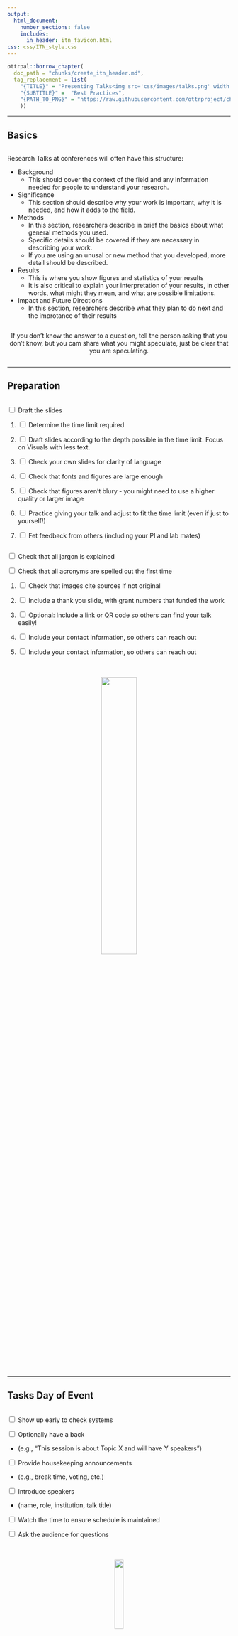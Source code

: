 ```yaml
---
output:
  html_document:
    number_sections: false
    includes:
      in_header: itn_favicon.html
css: css/ITN_style.css
---
```



```r
ottrpal::borrow_chapter(
  doc_path = "chunks/create_itn_header.md",
  tag_replacement = list(
    "{TITLE}" = "Presenting Talks<img src='css/images/talks.png' width = 20% >", 
    "{SUBTITLE}" =  "Best Practices",
    "{PATH_TO_PNG}" = "https://raw.githubusercontent.com/ottrproject/cheatsheets/refs/heads/main/pngs/talks.png"
    ))
```

<hr>

## Basics {-}

<div class="row">
<div class="column">

Research Talks at conferences will often have this structure:

- Background 
  - This should cover the context of the field and any information needed for people to understand your research.
- Significance
  - This section should describe why your work is important, why it is needed, and how it adds to the field.
  
- Methods
  - In this section, researchers describe in brief the basics about what general methods you used. 
  - Specific details should be covered if they are necessary in describing your work.
  - If you are using an unusal or new method that you developed, more detail should be described.
  
- Results
  - This is where you show figures and statistics of your results
  - It is also critical to explain your interpretation of your results, in other words, what might they mean, and what are possible limitations. 

- Impact and Future Directions
  - In this section, researchers describe what they plan to do next and the improtance of their results

</div>


<div class="column">
<center>
:::warning

If you don't know the answer to a question, tell the person asking that you don't know, but you cam share what you might speculate, just be clear that you are speculating. 

:::
</center>
</div>

</div>


<hr>

## Preparation {-}
<div class="row">
<div class="column">

<input type="checkbox">  Draft the slides

1. <input type="checkbox"> Determine the time limit required 

1. <input type="checkbox">  Draft slides according to the depth possible in the time limit. Focus on Visuals with less text.

1. <input type="checkbox">  Check your own slides for clarity of language

1. <input type="checkbox">  Check that fonts and figures are large enough

1. <input type="checkbox">  Check that figures aren't blury - you might need to use a higher quality or larger image

1. <input type="checkbox"> Practice giving your talk and adjust to fit the time limit (even if just to yourself!)

1. <input type="checkbox">  Fet feedback from others (including your PI and lab mates)


</div>

<div class="column">

<input type="checkbox">  Check that all jargon is explained

<input type="checkbox">  Check that all acronyms are spelled out the first time

1. <input type="checkbox"> Check that images cite sources if not original

1. <input type="checkbox">  Include a thank you slide, with grant numbers that funded the work

1. <input type="checkbox">  Optional: Include a link or QR code so others can find your talk easily!

1. <input type="checkbox">  Include your contact information, so others can reach out

1. <input type="checkbox">  Include your contact information, so others can reach out

<br>
<br>
<center>
<img src="css/images/calendar.png" width = 40%>
</center>
</div>
</div>


<hr>

## Tasks Day of Event {-}

<div class="row">
<div class="column">

<input type="checkbox">  Show up early to check systems

<input type="checkbox">  Optionally have a back

- (e.g., "This session is about Topic X and will have Y speakers")

<input type="checkbox"> Provide housekeeping announcements

- (e.g., break time, voting, etc.)

<input type="checkbox">  Introduce speakers

- (name, role, institution, talk title)

<input type="checkbox">  Watch the time to ensure schedule is maintained

<input type="checkbox">  Ask the audience for questions

</div>

<div class="row">
<br>
<br>
<center>
<img src="css/images/screen.png" width = 20%>
</center>
</div>
<hr>

## Possible Challenges {-}

<div class="row">
<div class="column">
<br>
<br>
<br>
<br>
<br>
<center>
<img src="css/images/redclock.png" width = 40%>
</center>
<br>
<br>
</div>
<div class="column">

1) **Technical Difficulties** 

`r config::get("arrow")` <input type="checkbox"> Have backup plans and do checks!

2) **Speakers may speak too long**

`r config::get("arrow")` <input type="checkbox"> Notify speakers of time limits (5 min left, 1 min left) 

`r config::get("arrow")` <input type="checkbox"> Interrupt the speaker if needed

<div class="comment">"Thank you for your talk. To stay on schedule, we'll need to transition."</div>

`r config::get("arrow")` <input type="checkbox"> Shorten question sessions as needed 

`r config::get("arrow")` <input type="checkbox">   Adjust subsequent speaker times if needed 

3) **People may ask too many questions**

`r config::get("arrow")`  <input type="checkbox"> Interrupt and ask for the discussion to happen later

<div class="comment">_"For sake of time, perhaps this can be discussed later."_</div>

4) **People may not have questions**

`r config::get("arrow")`  <input type="checkbox">  Ask your own question(s)

</div>
</div>


```r
ottrpal::borrow_chapter(
  doc_path = "chunks/create_itn_footer.md",
  tag_replacement = list(
    "{AUTHORS}" = "Content for this cheatsheet came from Kate Isaac, Carrie Wright, and Sean Davis.It was summarized and formatted by Carrie Wright. Icons from https://www.iconpacks.net. The cheatsheet was also inspired by this article: https://pmc.ncbi.nlm.nih.gov/articles/PMC2738972/ and ideas from AI: https://www.perplexity.ai/search/i-m-organizing-a-scientific-me-b5m7ym8jTBOl2MjdMhLlRw"
    ))
```
